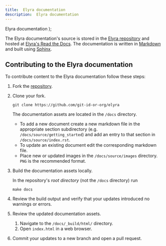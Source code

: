 ```yaml
---
title:  Elyra documentation
description:  Elyra documentation
---
```


  <span>
     Elyra documentation
  </span>
);

<PageDescription>

The Elyra documentation's source is stored in the [Elyra repository](https://github.com/elyra-ai/elyra) and hosted at [Elyra's Read the Docs](https://elyra.readthedocs.io/). The documentation is written in [Markdown](https://www.sphinx-doc.org/en/master/usage/markdown.html) and built using [Sphinx](https://www.sphinx-doc.org/en/master/).


</PageDescription>



## Contributing to the Elyra documentation

To contribute content to the Elyra documentation follow these steps:

1. Fork the [repository](https://github.com/elyra-ai/elyra).

1. Clone your fork.

   ```
   git clone https://github.com/git-id-or-org/elyra
   ```

   The documentation assets are located in the `/docs` directory.

   - To add a new document create a new markdown file in the appropriate section subdirectory (e.g. `/docs/source/getting_started`) and add an entry to that section in `/docs/source/index.rst`.
   - To update an existing document edit the corresponding markdown file.
   - Place new or updated images in the `/docs/source/images` directory. `PNG` is the recommended format.

1. Build the documentation assets locally.

   In the repository's _root directory_ (not the `/docs` directory) run

   ```
   make docs
   ```

1. Review the build output and verify that your updates introduced no warnings or errors.

1. Review the updated documentation assets.
    1. Navigate to the `/docs/_build/html/` directory.
    1. Open `index.html` in a web browser.

1. Commit your updates to a new branch and open a pull request.
